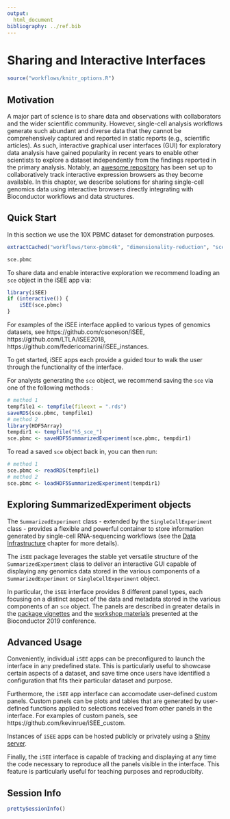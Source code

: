 ```yaml
---
output:
  html_document
bibliography: ../ref.bib
---
```


# Sharing and Interactive Interfaces {#sharing-interactive-ui}

```r
source("workflows/knitr_options.R")
```

## Motivation

A major part of science is to share data and observations with collaborators and the wider scientific community.
However, single-cell analysis workflows generate such abundant and diverse data that they cannot be comprehensively captured and reported in static reports (e.g., scientific articles).
As such, interactive graphical user interfaces (GUI) for exploratory data analysis have gained popularity in recent years to enable other scientists to explore a dataset independently from the findings reported in the primary analysis.
Notably, an [awesome repository](https://github.com/federicomarini/awesome-expression-browser) has been set up to collaboratively track interactive expression browsers as they become available.
In this chapter, we describe solutions for sharing single-cell genomics data using interactive browsers directly integrating with Bioconductor workflows and data structures.

## Quick Start

In this section we use the 10X PBMC dataset for demonstration purposes.

```r
extractCached("workflows/tenx-pbmc4k", "dimensionality-reduction", "sce.pbmc")
```

```r
sce.pbmc
```

To share data and enable interactive exploration we recommend loading an `sce` object in the iSEE app via:

```r
library(iSEE)
if (interactive()) {
    iSEE(sce.pbmc)
}
```

For examples of the iSEE interface applied to various types of genomics datasets, see https://github.com/csoneson/iSEE, https://github.com/LTLA/iSEE2018, https://github.com/federicomarini/iSEE_instances.

To get started, iSEE apps each provide a guided tour to walk the user through the functionality of the interface.

For analysts generating the `sce` object, we recommend saving the `sce` via one of the following methods :

```r
# method 1
tempfile1 <- tempfile(fileext = ".rds")
saveRDS(sce.pbmc, tempfile1)
# method 2
library(HDF5Array)
tempdir1 <- tempfile("h5_sce_")
sce.pbmc <- saveHDF5SummarizedExperiment(sce.pbmc, tempdir1)
```

To read a saved `sce` object back in, you can then run:

```r
# method 1
sce.pbmc <- readRDS(tempfile1)
# method 2
sce.pbmc <- loadHDF5SummarizedExperiment(tempdir1)
```

## Exploring SummarizedExperiment objects

The `SummarizedExperiment` class - extended by the `SingleCellExperiment` class - provides a flexible and powerful container to store information generated by single-cell RNA-sequencing workflows (see the [Data Infrastructure](#data-infrastructure) chapter for more details).

The `iSEE` package leverages the stable yet versatile structure of the `SummarizedExperiment` class to deliver an interactive GUI capable of displaying any genomics data stored in the various components of a `SummarizedExperiment` or `SingleCellExperiment` object.

In particular, the `iSEE` interface provides 8 different panel types, each focusing on a distinct aspect of the data and metadata stored in the various components of an `sce` object.
The panels are described in greater details in the [package vignettes](http://bioconductor.org/packages/release/bioc/html/iSEE.html) and the [workshop materials](https://github.com/kevinrue/iSEEWorkshop2019) presented at the Bioconductor 2019 conference.

## Advanced Usage

Conveniently, individual `iSEE` apps can be preconfigured to launch the interface in any predefined state.
This is particularly useful to showcase certain aspects of a dataset, and save time once users have identified a configuration that fits their particular dataset and purpose.

Furthermore, the `iSEE` app interface can accomodate user-defined custom panels.
Custom panels can be plots and tables that are generated by user-defined functions applied to selections received from other panels in the interface.
For examples of custom panels, see https://github.com/kevinrue/iSEE_custom.

Instances of `iSEE` apps can be hosted publicly or privately using a [Shiny server](https://www.rstudio.com/products/shiny/shiny-server/).

Finally, the `iSEE` interface is capable of tracking and displaying at any time the code necessary to reproduce all the panels visible in the interface.
This feature is particularly useful for teaching purposes and reproducibity.

## Session Info

```r
prettySessionInfo()
```
